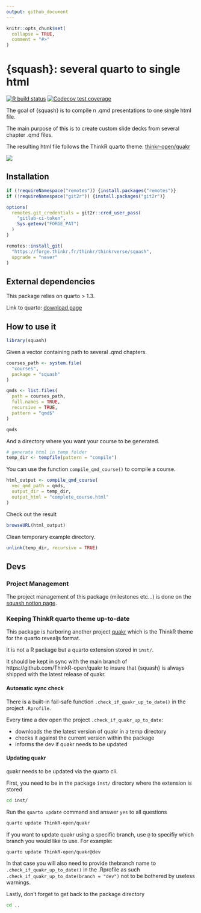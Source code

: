 ```yaml
---
output: github_document
---
```


<!-- README.md is generated from README.Rmd. Please edit that file -->

```r
knitr::opts_chunk$set(
  collapse = TRUE,
  comment = "#>"
)
```

# {squash}: several quarto to single html

<!-- badges: start -->
[![R build status](https://forge.thinkr.fr/thinkr/thinkrverse/squash/badges/main/pipeline.svg)](https://forge.thinkr.fr/thinkr/thinkrverse/squash/-/pipelines)
[![Codecov test coverage](https://forge.thinkr.fr/thinkr/thinkrverse/squash/badges/main/coverage.svg)](https://forge.thinkr.fr/thinkr/thinkrverse/squash/commits/main)
<!-- badges: end -->

The goal of {squash} is to compile n .qmd presentations to one single html file.

The main purpose of this is to create custom slide decks from several 
chapter .qmd files.

The resulting html file follows the ThinkR quarto theme: [thinkr-open/quakr](https://github.com/ThinkR-open/quakr)

![](inst/schemas/schema_readme.png)

## Installation

```r
if (!requireNamespace("remotes")) {install.packages("remotes")}
if (!requireNamespace("git2r")) {install.packages("git2r")}

options(
  remotes.git_credentials = git2r::cred_user_pass(
    "gitlab-ci-token", 
    Sys.getenv("FORGE_PAT")
  )
)

remotes::install_git(
  "https://forge.thinkr.fr/thinkr/thinkrverse/squash", 
  upgrade = "never"
)

```

## External dependencies

This package relies on quarto > 1.3.

Link to quarto: [download page](https://quarto.org/docs/download/)

## How to use it

```r
library(squash)
```

Given a vector containing path to several .qmd chapters.

```r
courses_path <- system.file(
  "courses",
  package = "squash"
)

qmds <- list.files(
  path = courses_path,
  full.names = TRUE,
  recursive = TRUE,
  pattern = "qmd$"
)

qmds
```

And a directory where you want your course to be generated.

```r
# generate html in temp folder
temp_dir <- tempfile(pattern = "compile")
```

You can use the function `compile_qmd_course()` to compile 
a course.

```r
html_output <- compile_qmd_course(
  vec_qmd_path = qmds,
  output_dir = temp_dir,
  output_html = "complete_course.html"
)
```

Check out the result
```r
browseURL(html_output)
```

Clean temporary example directory.

```r
unlink(temp_dir, recursive = TRUE)
```

## Devs

### Project Management

The project management of this package (milestones etc...) is done on the [squash notion page](https://www.notion.so/thnkr/squash-f2d050e0c1484ecab69d044cc7bf201c?pvs=4).

### Keeping ThinkR quarto theme up-to-date

This package is harboring another project [quakr](https://github.com/ThinkR-open/quakr) which is the ThinkR
theme for the quarto revealjs format.

It is not a R package but a quarto extension stored in `inst/`.

It should be kept in sync with the main branch of https://github.com/ThinkR-open/quakr 
to insure that {squash} is always shipped with the latest release of quakr.

#### Automatic sync check

There is a built-in fail-safe function `.check_if_quakr_up_to_date()` in the project `.Rprofile`.

Every time a dev open the project `.check_if_quakr_up_to_date`:

* downloads the the latest version of quakr in a temp directory 
* checks it against the current version within the package 
* informs the dev if quakr needs to be updated

#### Updating quakr

quakr needs to be updated via the quarto cli.

First, you need to be in the package `inst/` directory where the extension is stored

``` bash
cd inst/
```
Run the `quarto update` command and answer `yes` to all questions

``` bash
quarto update ThinkR-open/quakr
```

If you want to update quakr using a specific branch, use `@` to specifiy 
which branch you would like to use. For example:

``` bash
quarto update ThinkR-open/quakr@dev
```

In that case you will also need to provide thebranch name to
`.check_if_quakr_up_to_date()` in the .Rprofile as such
`.check_if_quakr_up_to_date(branch = "dev")` not to be bothered by
useless warnings.

Lastly, don't forget to get back to the package directory

``` bash
cd ..
```




